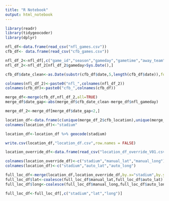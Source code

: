 ```yaml
---
title: "R Notebook"
output: html_notebook
---
```


```r
library(readr)
library(tidygeocoder)
library(dplyr)
```


```r
nfl_df<-data.frame(read_csv("nfl_games.csv"))
cfb_df<- data.frame(read_csv("cfb_games.csv"))
```

```r
nfl_df_2<-nfl_df[,c("game_id","season","gameday","gametime","away_team","home_team","roof","stadium")]
nfl_df_2<-nfl_df_2[nfl_df_2$gameday>Sys.Date(),]

cfb_df$date_clean<-as.Date(substr(cfb_df$date,5,length(cfb_df$date)),format="%b %d")

colnames(nfl_df_2)<-paste0("nfl_",colnames(nfl_df_2))
colnames(cfb_df)<-paste0("cfb_",colnames(cfb_df))
```

```r
merge_df<-merge(cfb_df,nfl_df_2,all=TRUE)
merge_df$date_gap<-abs(merge_df$cfb_date_clean-merge_df$nfl_gameday)

merge_df_2<-merge_df[merge_df$date_gap<2,]

```

```r
location_df<-data.frame(c(unique(merge_df_2$cfb_location),unique(merge_df_2$nfl_stadium)))
colnames(location_df)<-"stadium"

location_df<-location_df %>% geocode(stadium) 

write.csv(location_df,"location_df.csv",row.names = FALSE)

location_override_df<-data.frame(read_csv("location_df_override_V01.csv"))

colnames(location_override_df)<-c("stadium","manual_lat","manual_long")
colnames(location_df)<-c("stadium","auto_lat","auto_long")

full_loc_df<-merge(location_df,location_override_df,by.x="stadium",by.y="stadium",all.x=TRUE)
full_loc_df$lat<-coalesce(full_loc_df$manual_lat,full_loc_df$auto_lat)
full_loc_df$long<-coalesce(full_loc_df$manual_long,full_loc_df$auto_long)

full_loc_df<-full_loc_df[,c("stadium","lat","long")]
```

